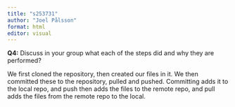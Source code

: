```yaml
---
title: "s253731"
author: "Joel Pålsson"
format: html
editor: visual
---
```


**Q4:** Discuss in your group what each of the steps did and why they are performed?

We first cloned the repository, then created our files in it. We then committed these to the repository, pulled and pushed. Committing adds it to the local repo, and push then adds the files to the remote repo, and pull adds the files from the remote repo to the local.

